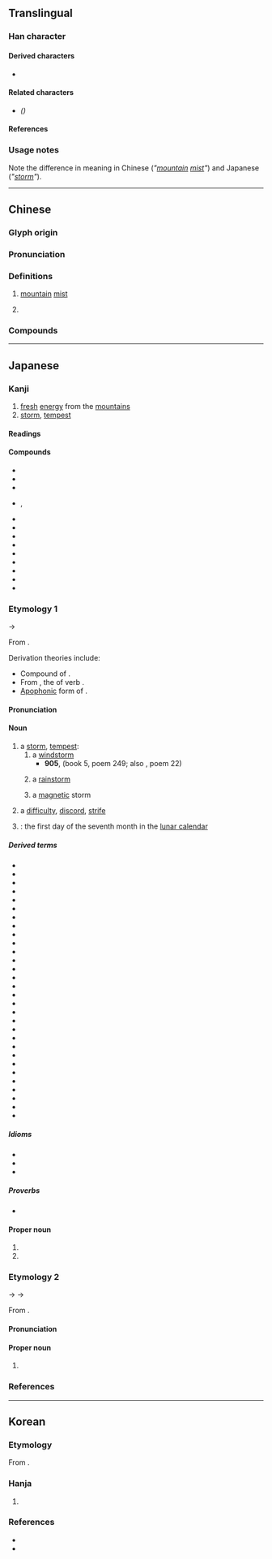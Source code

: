 {{also|岚}}
{{character info}}
{{character info|0xf921}}
==Translingual==

===Han character===
{{Han char|rn=46|rad=山|as=09|sn=12|four=22217|canj=UHNI|ids=⿱山風}}

====Derived characters====
* {{l|mul|[[𣛄]], [[𨅏]], [[𫙹]]}}

====Related characters====
* {{l|mul|[[岚]]}} ''({{w|Simplified Chinese}})''

====References====
{{Han ref|kx=0316.250|dkj=08289|dj=0617.040|hdz=10788.090|uh=5D50}}
{{Han ref|uh=F921}}

===Usage notes===
Note the difference in meaning in Chinese (''"[[mountain]] [[mist]]"'') and Japanese (''"[[storm]]"'').

----

==Chinese==
{{zh-forms|s=岚}}
<!-- Note: {{zh-wp}} gives the name of a Japanese boy band unrelated to its definition -->

===Glyph origin===
{{Han etym}}
{{Han compound|山|葻|abb2=y|ls=psc|c1=s|c2=p|t1=mountain}}

===Pronunciation===
{{zh-pron
|m=lán
|m-s=
|c=laam4
|c-t=
|g=
|h=gd=lam2
|j=
|md=
|mn=lâm
|mn-t=nam5/lam5
|mn-t_note=nam5 - Shantou; lam5 - Chaozhou
|w=
|x=
|mc=y
|oc=y
|cat=n
}}

===Definitions===
{{zh-hanzi}}

# {{lb|zh|literary}} [[mountain]] [[mist]]
# {{zh-used2|p}}

===Compounds===
{{zh-der|山嵐|嵐翠鮮明|嵐氣|煙嵐雲岫|煙嵐|左嵐|嵐天|嵐城|岢嵐}}

----

==Japanese==

===Kanji===
{{ja-kanji|grade=|rs=山09}}

# [[fresh]] [[energy]] from the [[mountain]]s
# [[storm]], [[tempest]]

====Readings====
{{ja-readings
|goon=らん<らん<らむ
|kanon=らん<らん<らむ
|kun=あらし-
}}

====Compounds====
{{der-top|Compounds}}
* {{ja-r|嵐気|らんき|[[mountain]] [[mist]], mountain [[air]]}}
* {{ja-r|嵐山|^らんざん| Storm Mountain}}
* {{ja-r|嵐翠|らんすい}}
* {{ja-r|煙嵐|えんらん|rom=-}}, {{ja-r|烟嵐|えんらん}}
* {{ja-r|香嵐渓|^こうらんけい}}
* {{ja-r|秋嵐|しゅうらん|autumn storm}}
* {{ja-r|春嵐|しゅんらん|[[spring]] storm}}
* {{ja-r|翠嵐|すいらん|green storm}}
* {{ja-r|晴嵐|せいらん|mountain [[vapor]]}}
* {{ja-r|青嵐|せいらん|blue storm}}
* {{ja-r|夕嵐|せきらん|evening storm}}
* {{ja-r|毘嵐|ひらん}}
* {{ja-r|五十%嵐|^いが%らし|pos=surname}}
{{der-bottom}}

===Etymology 1===
<div style="float:right;">
{{wp|lang=ja}}
{{wp|Storm}}
</div>
{{ja-kanjitab|あらし|yomi=k}}
{{IPAchar|/arasi/}} →  {{IPAchar|/araɕi/}}

From {{inh|ja|ojp|sort=あらし|-}}.

Derivation theories include:
* Compound of {{com|ja|sort=あらし|荒ら|tr1=ara|t1=[[desolate]], [[sparse]]|pos1=archaic|風|tr2=shi|t2=[[wind]]|pos2=obsolete}}.
* From {{m|ja|荒らし|tr=arashi||[[destroyer]]}}, the {{m|ja|連用形|tr=ren'yōkei||stem or continuative form}} of verb {{m|ja|荒らす|tr=arasu||[[destroy]], [[ruin]]}}.
* [[apophony|Apophonic]] form of {{m|ja|颪|tr=oroshi||[[wind]] [[blow down|blowing down]] from the [[mountain]]s}}.

====Pronunciation====
{{ja-pron|yomi=k|あらし|acc=1|acc_ref=DJR,SMK2}}

====Noun====
{{ja-noun|あらし}}

# a [[storm]], [[tempest]]:
## a [[windstorm]]
##* '''905''', ''{{w|Kokin Wakashū}}'' (book 5, poem 249; also ''{{w|Ogura Hyakunin Isshu|Hyakunin Isshu}}'', poem 22)
##*: {{ja-usex|[[吹く]]からに[[秋]]の[[草%木]]の[[萎れる|しをる]]れば[[むべ]][[山風]]を'''嵐'''と[[言う|いふ]]らむ|ふく から に あき の くさ%き の しをるれば むべ やま-かぜ を '''あらし''' と いふらむ|rom=fuku kara ni aki no kusaki no shiorureba mube yama-kaze o '''arashi''' to iuran|The plants of autumn droop and wither at its touch―that explains, of course, why a '''wind''' from the mountains has come to be called a '''storm'''.<ref>{{cite-book|1985|Helen Craig McCullough |Kokin Wakashū: The First Imperial Anthology of Japanese Poetry : with {{w|Tosa Nikki}} and Shinsen Waka|edition=illustrated, reprint|publisher=Stanford University Press|isbn=0-8047-1258-1|page=63}}</ref>|sort=あらし}}
##: {{syn|ja|嵐の風|tr=arashi no kaze|暴風|tr2=bōfū}}
## a [[rainstorm]]
##: {{ja-usex|'''嵐'''の神、ケラノス|'''^あらし''' の ^かみ、^ケラノス|Keranos, God of '''Storms'''}}
##: {{syn|ja|暴風雨|tr=bōfūu}}
## a [[magnetic]] storm
##: {{syn|ja|磁気嵐|tr=jiki arashi|地磁気嵐|tr2=chijiki arashi}}
# {{lb|ja|sort=あらし|figurative}} a [[difficulty]], [[discord]], [[strife]]
#: {{ja-usex|[[激しい]][[感情]]の'''嵐'''|はげし.い かんじょう の '''あらし'''|an '''uproar''' of emotion|sort=あらし}}
# {{lb|ja|sort=あらし|archaic|obsolete}} {{short for|ja|嵐の日|tr=arashi no hi|nodot=1|sort=あらし}}: the first day of the seventh month in the [[lunar calendar]]

=====Derived terms=====
{{der-top}}
* {{ja-r|嵐%草|アラシ%グサ}}
* {{ja-r|嵐%子|あらし%こ}}
* {{ja-r|嵐の風|あらし の かぜ}}
* {{ja-r|嵐の大洋|^あらし の ^たいよう|{{w|Oceanus Procellarum}}}}
* {{ja-r|嵐の日|あらし の ひ}}
* {{ja-r|嵐%山|^あらし%やま}}
* {{ja-r|青%嵐|あお%あらし|wind blowing over fresh [[verdure]]}}
* {{ja-r|朝%嵐|あさ%あらし}}
* {{ja-r|芋%嵐|いも%あらし}}
* {{ja-r|宇宙線 嵐|うちゅうせん あらし|[[cosmic ray]] storm}}
* {{ja-r|大%嵐|おお%あらし|[[raging]] storm}}
* {{ja-r|毛%嵐|け%あらし}}
* {{ja-r|砂塵 嵐|さじん あらし|[[duststorm]], [[sandstorm]]}}
* {{ja-r|小夜 嵐|さよ あらし|[[strong]] [[nighttime]] wind}}
* {{ja-r|地%嵐|じ%あらし}}
* {{ja-r|磁気 嵐|じき あらし|[[magnetic]] storm}}
* {{ja-r|砂%嵐|すな%あらし|[[sandstorm]]}}
* {{ja-r|太陽 嵐|たいよう あらし|[[solar]] storm}}
* {{ja-r|地磁気 嵐|ちじき あらし|magnetic storm}}
* {{ja-r|初%嵐|はつ%あらし}}
* {{ja-r|花%嵐|はな%あらし}}
* {{ja-r|鼻%嵐|はな%あらし}}
* {{ja-r|春%嵐|はる%あらし}}
* {{ja-r|肱川 嵐|^ひじかわ ^あらし}}
* {{ja-r|山%嵐|やま%あらし|[[mountain]] storm; judo throwing technique}}
* {{ja-r|夕%嵐|ゆう%あらし}}
* {{ja-r|雪%嵐|ゆき%あらし}}
* {{ja-r|夜%嵐|よ%あらし|[[night]] storm}}
* {{ja-r|四方の嵐|よも の あらし}}
* {{ja-r|夜半の嵐|よわ の あらし}}
{{der-bottom}}

=====Idioms=====
* {{ja-r|嵐の前の静けさ|あらし の まえ の しずけさ|[[calm before the storm]]}}
* {{ja-r|嵐を呼ぶ|あらし を よぶ}}
* {{ja-r|コップの中の嵐|コップ の なか の あらし|[[storm in a teacup]] → [[tempest in a teapot]]}}

=====Proverbs=====
* {{ja-r|花に嵐|はな に あらし}}

====Proper noun====
{{ja-pos|proper|あらし}}

# {{given name|ja|female|A=a}}
# {{surname|ja|A=a|nodot=1|sort=あらし}}

===Etymology 2===
{{ja-kanjitab|らん|yomi=o}}
{{IPAchar|/ram/}} → {{IPAchar|/ramʉ/}} → {{IPAchar|/ran/}}

From {{der|ja|ltc|sort=らん|-}} {{ltc-l|嵐}}.

====Pronunciation====
{{ja-pron|y=o|らん}}

====Proper noun====
{{ja-pos|proper|らん}}

# {{given name|ja|female|A=a|sort=らん}}

===References===
<references/>

----

==Korean==

===Etymology===
From {{der|ko|ltc|-}} {{ltc-l|嵐|id=1}}. {{hanja-hunmong|남|nam|天文#상02B}}

===Hanja===
{{ko-hanja-search}}
{{ko-hanja|[[남기]]([[嵐氣]])|람||남}}

# {{hanja form of|[[람]], [[남]]|[[mountain]] [[mist]]}}

===References===
* {{R:hanjadoc|2823}}
* {{R:ko:Inmyeongyonghanjapyo|11}}